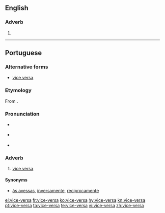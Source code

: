 ==English==

===Adverb===
{{en-adv|-}}

# {{alternative spelling of|vice versa|lang=en}}

----

==Portuguese==

===Alternative forms===
* [[vice versa]]

===Etymology===
From {{etyl|la|pt}} {{m|la|vice versā}}.

===Pronunciation===
* {{a|Paulista}} {{IPA|/ˌvi.si.ˈvɛɹ.sa/|/ˌvi.si.ˈvɛɾ.sɐ/|lang=pt}}
* {{a|South Brazil}} {{IPA|/ˌvi.se.ˈvɛɻ.sa/|lang=pt}}
* {{hyphenation|vi|ce|ver|sa|lang=pt}}

===Adverb===
{{pt-adv|-}}

# [[vice versa]] {{gloss|the other way round}}

====Synonyms====
* [[às avessas]], [[inversamente]], [[reciprocamente]]

[[el:vice-versa]]
[[fr:vice-versa]]
[[ko:vice-versa]]
[[hy:vice-versa]]
[[kn:vice-versa]]
[[pt:vice-versa]]
[[ta:vice-versa]]
[[te:vice-versa]]
[[vi:vice-versa]]
[[zh:vice-versa]]